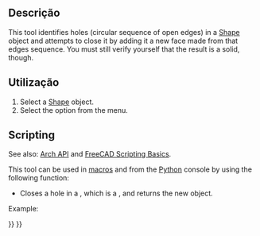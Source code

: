 <languages/>

<div class="mw-translate-fuzzy">
{{Docnav
|[[Arch_RemoveShape/pt-br|Remover Forma]]
|[[Arch_MergeWalls/pt-br|Fusão de paredes]]
|[[Arch_Workbench/pt-br|Arch]]
|IconL=Arch_RemoveShape.svg
|IconR=Arch_MergeWalls.svg
|IconC=Workbench_Arch.svg
}}
</div>

{{GuiCommand
|Name=Arch CloseHoles
|MenuLocation=Utils → Close Holes
|Workbenches=[[BIM_Workbench|BIM]]
|SeeAlso=[[Arch_Check|Arch Check]]
}}

<span id="Description"></span>
==Descrição==

This tool identifies holes (circular sequence of open edges) in a [[Part_Workbench|Shape]] object and attempts to close it by adding it a new face made from that edges sequence. You must still verify yourself that the result is a solid, though.

<span id="Usage"></span>
==Utilização==

# Select a [[Part_Workbench|Shape]] object.
# Select the {{MenuCommand|Utils → [[Image:Arch_CloseHoles.svg|16px]] Close Holes}} option from the menu.

==Scripting==

See also: [[Arch_API|Arch API]] and [[FreeCAD_Scripting_Basics|FreeCAD Scripting Basics]].

This tool can be used in [[Macros|macros]] and from the [[Python|Python]] console by using the following function:
{{Code|code=
solid = closeHole(shape)
}}

* Closes a hole in a {{incode|shape}}, which is a {{incode|Part.Shape}}, and returns the new {{incode|solid}} object.

Example:
{{Code|code=
import FreeCAD, Draft, Arch

Line = Draft.makeWire([FreeCAD.Vector(0, 0, 0),FreeCAD.Vector(2000, 2000, 0)])
Wall = Arch.makeWall(Line, width=150, height=3000)

Box = FreeCAD.ActiveDocument.addObject("Part::Box", "Box")
Box.Length = 900
Box.Width = 450
Box.Height = 2000
FreeCAD.ActiveDocument.recompute()

Draft.rotate(Box, 45)
Draft.move(Box, FreeCAD.Vector(1000, 700, 0))

Arch.removeComponents(Box, Wall)
FreeCAD.ActiveDocument.recompute() 

solid = Arch.closeHole(Wall.Shape)
}}


<div class="mw-translate-fuzzy">
{{Docnav
|[[Arch_RemoveShape/pt-br|Remover Forma]]
|[[Arch_MergeWalls/pt-br|Fusão de paredes]]
|[[Arch_Workbench/pt-br|Arch]]
|IconL=Arch_RemoveShape.svg
|IconR=Arch_MergeWalls.svg
|IconC=Workbench_Arch.svg
}}
</div>

{{BIM_Tools_navi{{#translation:}}}}
{{Userdocnavi{{#translation:}}}}